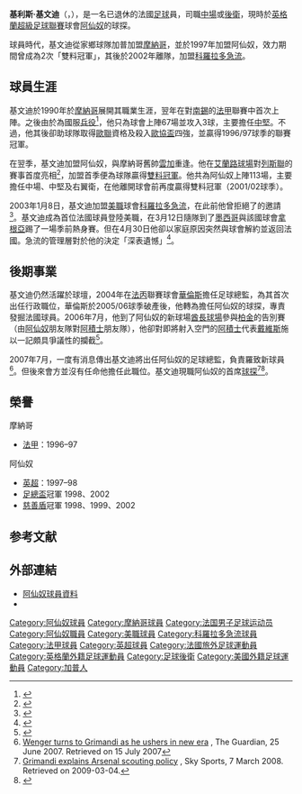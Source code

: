 {{noteTA|G1=足球|G2=EPL|G3=UEFA|G4=arsenal|G5=MLS
|1=zh-cn:吉勒; zh-hk:基利斯; zh-tw:吉勒;
|2=zh-cn:格里曼迪; zh-hk:基文迪; zh-tw:格雷曼德;
}}
{{Infobox football biography
| name                = 基文迪<BR>Gilles Grimandi
| image               = Grimandi.jpg
| image_size          = 200px
| caption             =
| fullname            = Gilles Grimandi
| birth_date          = {{Birth date and age|1970|11|11|df=y}}
| birth_place         = {{FR}}[[加普|加普]]
| height              = {{height|metres=1.80}}
| position            = [[後衛|後衛]]
| currentclub         = [[阿仙奴足球會|阿仙奴]]（[[球探_(足球)|球探]]）
| youthyears1         = 1987–1988
| youthclubs1         = 加普（Gap FC）
| years1              = 1988–1991
| years2              = 1991–1997
| years3              = 1997–2002
| years4              = 2003
| clubs1              = 加普（Gap FC）
| clubs2              = [[摩納哥體育會足球會|摩納哥]]
| clubs3              = [[阿仙奴足球會|阿仙奴]]
| clubs4              = [[科羅拉多急流|科羅拉多急流]]
| caps1               =
| goals1              =
| caps2               = 67
| goals2              = 3
| caps3               = 113
| goals3              = 10
| caps4               = 0
| goals4              = 0
| totalcaps           = 180
| totalgoals          = 13
}}

'''基利斯·基文迪'''（{{lang-fr|Gilles Grimandi}}，{{bd|1970年|11月11日}}），是一名已退休的法國[[足球|足球]]員，司職[[中場|中場]]或[[後衛|後衛]]，現時於[[英格蘭超級足球聯賽|英格蘭超級足球聯賽]]球會[[阿仙奴足球會|阿仙奴]]的球探。

球員時代，基文迪從家鄉球隊加普加盟[[摩納哥體育會足球會|摩納哥]]，並於1997年加盟阿仙奴，效力期間曾成為2次「雙料冠軍」，其後於2002年離隊，加盟[[科羅拉多急流|科羅拉多急流]]。

== 球員生涯 ==
基文迪於1990年於[[摩納哥體育會足球會|摩納哥]]展開其職業生涯，翌年在對[[南錫體育會|南錫]]的[[法甲|法甲]]聯賽中首次上陣。之後由於為國服[[兵役|兵役]]<ref>{{Cite web |url=http://bleacherreport.com/articles/67899-where-are-they-now-gilles-grimandi |title=Where Are They Now: Gilles Grimandi |accessdate=2015-03-08 |archive-date=2016-03-08 |archive-url=https://web.archive.org/web/20160308035543/http://bleacherreport.com/articles/67899-where-are-they-now-gilles-grimandi |dead-url=no }}</ref>，他只為球會上陣67場並攻入3球，主要擔任[[中堅|中堅]]。不過，他其後卻助球隊取得[[歐聯|歐聯]]資格及殺入[[歐協盃|歐協盃]]四強，並贏得1996/97球季的聯賽冠軍。

在翌季，基文迪加盟阿仙奴，與摩納哥舊帥[[雲加|雲加]]重逢。他在[[艾蘭路球場|艾蘭路球場]]對[[列斯聯|列斯聯]]的賽事首度亮相<ref>{{Cite web |url=http://www.transfermarkt.co.uk/leeds-united-arsenal-fc/index/spielbericht/941312 |title=Leeds United - Transfermarkt |accessdate=2015-03-08 |archive-date=2015-04-02 |archive-url=https://web.archive.org/web/20150402111517/http://www.transfermarkt.co.uk/leeds-united-arsenal-fc/index/spielbericht/941312 |dead-url=no }}</ref>，加盟首季便為球隊贏得[[雙料冠軍|雙料冠軍]]。他共為阿仙奴上陣113場，主要擔任中場、中堅及右翼衛，在他離開球會前再度贏得雙料冠軍（2001/02球季）。

2003年1月8日，基文迪加盟[[美職|美職]]球會[[科羅拉多急流|科羅拉多急流]]，在此前他曾拒絕了{{FC|米杜士堡}}的邀請<ref>{{cite web |last=Chen |first=Albert |url=http://sportsillustrated.cnn.com/soccer/us/news/2003/01/08/rapids_grimandi/ |title=Breaking news, real-time scores and daily analysis from Sports Illustrated - SI.com |publisher=Sportsillustrated.cnn.com |date= |accessdate=2014-08-20 |archive-date=2013-10-05 |archive-url=https://web.archive.org/web/20131005001308/http://sportsillustrated.cnn.com/soccer/us/news/2003/01/08/rapids_grimandi/ |dead-url=no }}</ref>。基文迪成為首位法國球員登陸美職，在3月12日隨隊到了[[墨西哥|墨西哥]]與該國球會[[拿根亞|拿根亞]]踢了一場季前熱身賽。但在4月30日他卻以家庭原因突然與球會解約並返回法國。急流的管理層對於他的決定「深表遺憾」<ref>{{cite web |url=http://espnfc.com/news/story?id=265805&cc=5739 |title=Defender returns to France |publisher=Espn Fc |date=2003-04-30 |accessdate=2014-08-20 |archive-date=2013-10-06 |archive-url=https://web.archive.org/web/20131006045840/http://espnfc.com/news/story?id=265805&cc=5739 |dead-url=no }}</ref>。

== 後期事業 ==
基文迪仍然活躍於球壇，2004年在[[法丙|法丙]]聯賽球會[[華倫斯|華倫斯]]擔任足球總監，為其首次出任行政職位，華倫斯於2005/06球季破產後，他轉為擔任阿仙奴的球探，專責發掘法國球員。2006年7月，他到了阿仙奴的新球場[[酋長球場|酋長球場]]參與[[柏金|柏金]]的告別賽（由[[阿仙奴|阿仙奴]]朋友隊對[[阿積士|阿積士]]朋友隊），他卻對即將射入空門的[[阿積士|阿積士]]代表[[埃德加·戴維斯|戴維斯]]施以一記頗具爭議性的攔截<ref>{{cite web |author=robilco |url=http://www.youtube.com/watch?v=PtidXpWaVVM |title=Giles Grimandi Tackle ! |publisher=YouTube |date=2006-07-24 |accessdate=2014-08-20 |archive-date=2020-12-23 |archive-url=https://web.archive.org/web/20201223065646/https://www.youtube.com/watch?v=PtidXpWaVVM |dead-url=no }}</ref>。

2007年7月，一度有消息傳出基文迪將出任阿仙奴的足球總監，負責羅致新球員<ref>[http://blogs.guardian.co.uk/sport/2007/06/25/wenger_turns_to_grimandi_as_he.html Wenger turns to Grimandi as he ushers in new era] {{Wayback|url=http://blogs.guardian.co.uk/sport/2007/06/25/wenger_turns_to_grimandi_as_he.html |date=20070629082844 }}, The Guardian, 25 June 2007. Retrieved on 15 July 2007</ref>。但後來會方並沒有任命他擔任此職位。基文迪現職阿仙奴的首席[[球探|球探]]<ref>[http://www.skysports.com/story/0,19528,11661_3254221,00.html Grimandi explains Arsenal scouting policy] {{Wayback|url=http://www.skysports.com/story/0,19528,11661_3254221,00.html |date=20170301182434 }}, Sky Sports, 7 March 2008. Retrieved on 2009-03-04.</ref><REF>
{{Cite web |url=http://www.mirror.co.uk/sport/football/transfer-news/criticism-arsenals-transfer-policy-wide-4895873 |title=Criticism of Arsenal's transfer policy is wide of the mark, insists scout Gilles Grimandi |accessdate=2015-03-08 |archive-date=2019-09-26 |archive-url=https://web.archive.org/web/20190926034437/https://www.mirror.co.uk/sport/football/transfer-news/criticism-arsenals-transfer-policy-wide-4895873 |dead-url=no }}
</REF>。

==榮譽==
;摩納哥
* [[法甲|法甲]]：1996–97
;阿仙奴
* [[英超|英超]]：1997–98
* [[足總盃|足總盃]]冠軍 1998、2002
* [[慈善盾|慈善盾]]冠軍 1998、1999、2002

==参考文献==
{{reflist}}


== 外部連結 ==
* [https://web.archive.org/web/20111030023430/http://www.arsenal.com/history/profiles/274/gilles-grimandi 阿仙奴球員資料]
* {{soccerbase|id=10496}}

{{DEFAULTSORT:Grimandi, Gilles}}
[[Category:阿仙奴球員|Category:阿仙奴球員]]
[[Category:摩納哥球員|Category:摩納哥球員]]
[[Category:法国男子足球运动员|Category:法国男子足球运动员]]
[[Category:阿仙奴職員|Category:阿仙奴職員]]
[[Category:美職球員|Category:美職球員]]
[[Category:科羅拉多急流球員|Category:科羅拉多急流球員]]
[[Category:法甲球員|Category:法甲球員]]
[[Category:英超球員|Category:英超球員]]
[[Category:法國旅外足球運動員|Category:法國旅外足球運動員]]
[[Category:英格蘭外籍足球運動員|Category:英格蘭外籍足球運動員]]
[[Category:足球後衛|Category:足球後衛]]
[[Category:美國外籍足球運動員|Category:美國外籍足球運動員]]
[[Category:加普人|Category:加普人]]
